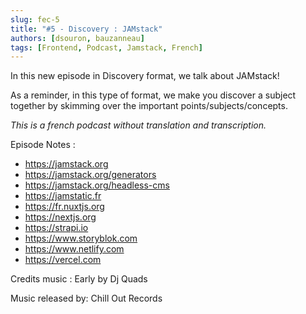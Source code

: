 ```yaml
---
slug: fec-5
title: "#5 - Discovery : JAMstack"
authors: [dsouron, bauzanneau]
tags: [Frontend, Podcast, Jamstack, French]
---
```


In this new episode in Discovery format, we talk about JAMstack!

As a reminder, in this type of format, we make you discover a subject together by skimming over the important points/subjects/concepts.

<!--truncate-->

_This is a french podcast without translation and transcription._


<SpotifyEmbed href="https://open.spotify.com/embed/episode/5g4U4FwCVw1CHpBkm7lBIp" />

Episode Notes :

- https://jamstack.org
- https://jamstack.org/generators
- https://jamstack.org/headless-cms
- https://jamstatic.fr
- https://fr.nuxtjs.org
- https://nextjs.org
- https://strapi.io
- https://www.storyblok.com
- https://www.netlify.com
- https://vercel.com

Credits music : Early by Dj Quads

Music released by: Chill Out Records
